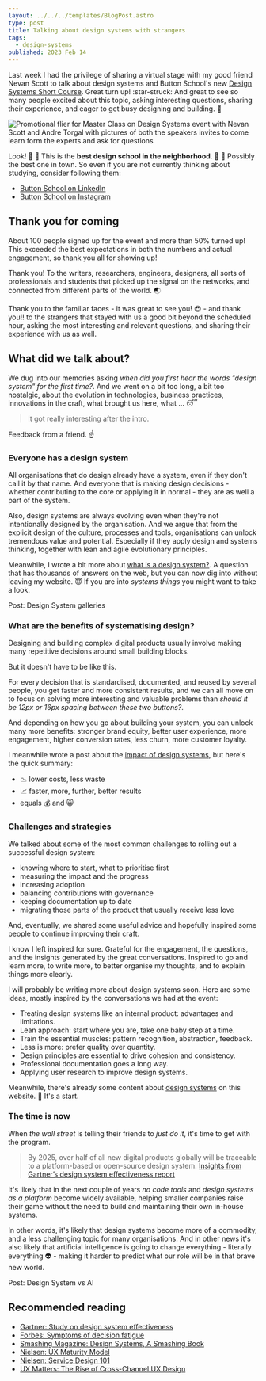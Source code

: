 ```yaml
---
layout: ../../../templates/BlogPost.astro
type: post
title: Talking about design systems with strangers
tags:
  - design-systems
published: 2023 Feb 14
---
```


<Abstract>

Last week I had the privilege of sharing a virtual stage with my good friend Nevan Scott to talk about design systems and Button School's new [Design Systems Short Course](https://buttonschool.com/design-systems/).
Great turn up! :star-struck: And great to see so many people excited about this topic, asking interesting questions, sharing their experience, and eager to get busy designing and building. :open_hands:

</Abstract>

![Promotional flier for Master Class on Design Systems event with Nevan Scott and Andre Torgal with pictures of both the speakers invites to come learn form the experts and ask for questions](./media/design-system-master-class-with-nevan-scott-and-andre-torgal.jpg 'February 7, 2023. Did you miss that one? Check out the short course! // https://buttonschool.com/design-systems/')

<Note>

Look! :owl: :owl: This is the **best design school in the neighborhood**. :owl: :owl: Possibly the best one in town. So even if you are not currently thinking about studying, consider following them:

- [Button School on LinkedIn](https://www.linkedin.com/company/button-school/)
- [Button School on Instagram](https://www.instagram.com/buttonschool/)

</Note>

## Thank you for coming

About 100 people signed up for the event and more than 50% turned up! This exceeded the best expectations in both the numbers and actual engagement, so thank you all for showing up!

Thank you! To the writers, researchers, engineers, designers, all sorts of professionals and students that picked up the signal on the networks, and connected from different parts of the world. :earth_asia:

Thank you to the familiar faces - it was great to see you! :heart_eyes: - and thank you!! to the strangers that stayed with us a good bit beyond the scheduled hour, asking the most interesting and relevant questions, and sharing their experience with us as well.

## What did we talk about?

We dug into our memories asking _when did you first hear the words "design system" for the first time?_. And we went on a bit too long, a bit too nostalgic, about the evolution in technologies, business practices, innovations in the craft, what brought us here, what ... :sleeping:

> It got really interesting after the intro.

Feedback from a friend. :point_up:

### Everyone has a design system

All organisations that do design already have a system, even if they don't call it by that name. And everyone that is making design decisions - whether contributing to the core or applying it in normal - they are as well a part of the system.

Also, design systems are always evolving even when they're not intentionally designed by the organisation. And we argue that from the explicit design of the culture, processes and tools, organisations can unlock tremendous value and potential. Especially if they apply design and systems thinking, together with lean and agile evolutionary principles.

Meanwhile, I wrote a bit more about [what is a design system?](/posts/2023-02/what-is-a-design-system). A question that has thousands of answers on the web, but you can now dig into without leaving my website. :innocent: If you are into _systems things_ you might want to take a look.

<Todo>Post: Design System galleries</Todo>

### What are the benefits of systematising design?

Designing and building complex digital products usually involve making many repetitive decisions around small building blocks.

But it doesn't have to be like this.

For every decision that is standardised, documented, and reused by several people, you get faster and more consistent results, and we can all move on to focus on solving more interesting and valuable problems than _should it be 12px or 16px spacing between these two buttons?_.

And depending on how you go about building your system, you can unlock many more benefits: stronger brand equity, better user experience, more engagement, higher conversion rates, less churn, more customer loyalty.

I meanwhile wrote a post about the [impact of design systems](/posts/2023-02/benefits-of-design-systems), but here's the quick summary:

- :chart_with_downwards_trend: lower costs, less waste
- :chart_with_upwards_trend: faster, more, further, better results
- equals :moneybag: and :smiley_cat:

### Challenges and strategies

We talked about some of the most common challenges to rolling out a successful design system:

- knowing where to start, what to prioritise first
- measuring the impact and the progress
- increasing adoption
- balancing contributions with governance
- keeping documentation up to date
- migrating those parts of the product that usually receive less love

And, eventually, we shared some useful advice and hopefully inspired some people to continue improving their craft.

I know I left inspired for sure. Grateful for the engagement, the questions, and the insights generated by the great conversations. Inspired to go and learn more, to write more, to better organise my thoughts, and to explain things more clearly.

I will probably be writing more about design systems soon. Here are some ideas, mostly inspired by the conversations we had at the event:

- Treating design systems like an internal product: advantages and limitations.
- Lean approach: start where you are, take one baby step at a time.
- Train the essential muscles: pattern recognition, abstraction, feedback.
- Less is more: prefer quality over quantity.
- Design principles are essential to drive cohesion and consistency.
- Professional documentation goes a long way.
- Applying user research to improve design systems.

Meanwhile, there's already some content about [design systems](/tags/design-systems) on this website. :muscle: It's a start.

### The time is now

When _the wall street_ is telling their friends to _just do it_, it's time to get with the program.

> By 2025, over half of all new digital products globally will be traceable to a platform-based or open-source design system.
> [Insights from Gartner’s design system effectiveness report](https://www.knapsack.cloud/blog/gartner-design-system-effectiveness)

It's likely that in the next couple of years _no code tools_ and _design systems as a platform_ become widely available, helping smaller companies raise their game without the need to build and maintaining their own in-house systems.

In other words, it's likely that design systems become more of a commodity, and a less challenging topic for many organisations. And in other news it's also likely that artificial intelligence is going to change everything - literally everything :alien: - making it harder to predict what our role will be in that brave new world.

<Todo>Post: Design System vs AI</Todo>

## Recommended reading

- [Gartner: Study on design system effectiveness](https://www.knapsack.cloud/blog/gartner-design-system-effectiveness)
- [Forbes: Symptoms of decision fatigue](https://www.forbes.com/sites/womensmedia/2019/05/13/how-to-identify-when-youre-experiencing-decision-fatigue/)
- [Smashing Magazine: Design Systems, A Smashing Book](https://www.smashingmagazine.com/design-systems-book/)
- [Nielsen: UX Maturity Model](https://www.nngroup.com/articles/ux-maturity-model/)
- [Nielsen: Service Design 101](https://www.nngroup.com/articles/service-design-101/)
- [UX Matters: The Rise of Cross-Channel UX Design](https://www.uxmatters.com/mt/archives/2011/10/the-rise-of-cross-channel-ux-design.php)
